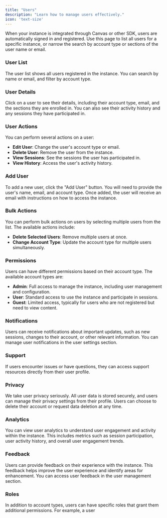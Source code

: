 ```yaml
---
title: "Users"
description: "Learn how to manage users effectively."
icon: 'text-size'
---
```


When your instance is integrated through Canvas or other SDK, users are automatically signed in and registered. Use this page to list all users for a specific instance, or narrow the search by account type or sections of the user name or email.

### User List
The user list shows all users registered in the instance. You can search by name or email, and filter by account type.
### User Details
Click on a user to see their details, including their account type, email, and the sections they are enrolled in. You can also see their activity history and any sessions they have participated in.  
### User Actions
You can perform several actions on a user:
- **Edit User**: Change the user's account type or email.
- **Delete User**: Remove the user from the instance.
- **View Sessions**: See the sessions the user has participated in.
- **View History**: Access the user's activity history.

### Add User
To add a new user, click the "Add User" button. You will need to provide the user's name, email, and account type. Once added, the user will receive an email with instructions on how to access the instance.
### Bulk Actions
You can perform bulk actions on users by selecting multiple users from the list. The available actions include:
- **Delete Selected Users**: Remove multiple users at once.
- **Change Account Type**: Update the account type for multiple users simultaneously.
### Permissions
Users can have different permissions based on their account type. The available account types are:
- **Admin**: Full access to manage the instance, including user management and configuration.
- **User**: Standard access to use the instance and participate in sessions.
- **Guest**: Limited access, typically for users who are not registered but need to view content.
### Notifications
Users can receive notifications about important updates, such as new sessions, changes to their account, or other relevant information. You can manage user notifications in the user settings section.
### Support
If users encounter issues or have questions, they can access support resources directly from their user profile.
### Privacy
We take user privacy seriously. All user data is stored securely, and users can manage their privacy settings from their profile. Users can choose to delete their account or request data deletion at any time.
### Analytics
You can view user analytics to understand user engagement and activity within the instance. This includes metrics such as session participation, user activity history, and overall user engagement trends.

### Feedback
Users can provide feedback on their experience with the instance. This feedback helps improve the user experience and identify areas for enhancement. You can access user feedback in the user management section.
### Roles
In addition to account types, users can have specific roles that grant them additional permissions. For example, a user 